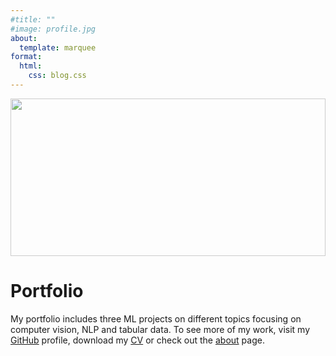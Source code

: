 ```yaml
---
#title: ""
#image: profile.jpg
about:
  template: marquee
format:
  html:
    css: blog.css
---
```


```{=html}
<div class="container">
  <div style="width:100%;height:0; padding-top:50%;position:relative;">
    <img src="img/lovedata.jpeg" style="width:100%; opacity:0.8; position:absolute; top:0; left:0">
  </div>  
  <div class="content">
    <h1>Portfolio</h1>
    <p><span class="cover-desc" style="color:var(--page-desc-color)">My portfolio includes three ML projects on different topics focusing on computer vision, NLP and tabular data. To see more of my work, visit my <a href="https://github.com/kozodoi">GitHub</a> profile, download my <a href="https://kozodoi.me/cv.pdf">CV</a> or check out the <a href="https://kozodoi.me/about/">about</a> page.</span></p>
  </div>
</div>
```

